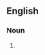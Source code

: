 ==English==

===Noun===
{{head|en|noun}}

# {{label|en|dated|19th century}} {{alternative spelling of|zymology|lang=en}}